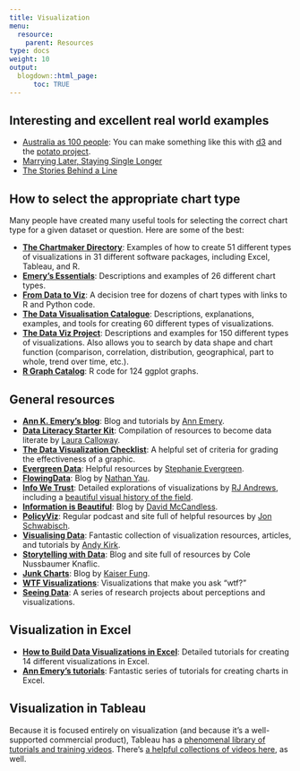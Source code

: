```yaml
---
title: Visualization
menu:
  resource:
    parent: Resources
type: docs
weight: 10
output:
  blogdown::html_page:
      toc: TRUE
---
```


## Interesting and excellent real world examples
- [Australia as 100 people](https://flowingdata.com/2017/06/28/australia-as-100-people/){target="_blank"}: You can make something like this with [d3](https://d3js.org/){target="_blank"} and the [potato project](https://github.com/civisanalytics/potato){target="_blank"}.
- [Marrying Later, Staying Single Longer](https://flowingdata.com/2017/07/17/marrying-age-over-the-past-century/){target="_blank"}
- [The Stories Behind a Line](http://www.storiesbehindaline.com/){target="_blank"}

## How to select the appropriate chart type

Many people have created many useful tools for selecting the correct chart type for a given dataset or question. Here are some of the best:

- [**The Chartmaker Directory**](http://chartmaker.visualisingdata.com/){target="_blank"}: Examples of how to create 51 different types of visualizations in 31 different software packages, including Excel, Tableau, and R.
- [**Emery's Essentials**](http://annkemery.com/essentials/){target="_blank"}: Descriptions and examples of 26 different chart types.
- [**From Data to Viz**](https://www.data-to-viz.com/){target="_blank"}: A decision tree for dozens of chart types with links to R and Python code.
- [**The Data Visualisation Catalogue**](http://www.datavizcatalogue.com/){target="_blank"}: Descriptions, explanations, examples, and tools for creating 60 different types of visualizations.
- [**The Data Viz Project**](http://datavizproject.com/){target="_blank"}: Descriptions and examples for 150 different types of visualizations. Also allows you to search by data shape and chart function (comparison, correlation, distribution, geographical, part to whole, trend over time, etc.).
- [**R Graph Catalog**](http://shinyapps.stat.ubc.ca/r-graph-catalog/){target="_blank"}: R code for 124 ggplot graphs.


## General resources

- [**Ann K. Emery's blog**](http://annkemery.com/blog/){target="_blank"}: Blog and tutorials by [Ann Emery](https://twitter.com/AnnKEmery){target="_blank"}.
- [**Data Literacy Starter Kit**](https://docs.google.com/document/d/1kKRadOiF0LruItsvGA40fSDZkAQfCqC_Ela0gBdo8A4/edit){target="_blank"}: Compilation of resources to become data literate by [Laura Calloway](http://lauracalloway.com/){target="_blank"}.
- [**The Data Visualization Checklist**](http://annkemery.com/checklist/){target="_blank"}: A helpful set of criteria for grading the effectiveness of a graphic.
- [**Evergreen Data**](http://stephanieevergreen.com/){target="_blank"}: Helpful resources by [Stephanie Evergreen](https://twitter.com/evergreendata).
- [**FlowingData**](https://flowingdata.com/){target="_blank"}: Blog by [Nathan Yau](https://twitter.com/flowingdata){target="_blank"}.
- [**Info We Trust**](http://infowetrust.com/){target="_blank"}: Detailed explorations of visualizations by [RJ Andrews](https://twitter.com/infowetrust){target="_blank"}, including a [beautiful visual history of the field](http://infowetrust.com/history/){target="_blank"}.
- [**Information is Beautiful**](http://www.informationisbeautiful.net/){target="_blank"}: Blog by [David McCandless](https://twitter.com/mccandelish){target="_blank"}.
- [**PolicyViz**](https://policyviz.com/): Regular podcast and site full of helpful resources by [Jon Schwabisch](https://twitter.com/jschwabish){target="_blank"}.
- [**Visualising Data**](http://www.visualisingdata.com/){target="_blank"}: Fantastic collection of visualization resources, articles, and tutorials by [Andy Kirk](https://twitter.com/visualisingdata){target="_blank"}.
- [**Storytelling with Data**](http://www.storytellingwithdata.com/): Blog and site full of resources by Cole Nussbaumer Knaflic.
- [**Junk Charts**](http://junkcharts.typepad.com/){target="_blank"}: Blog by [Kaiser Fung](https://twitter.com/junkcharts){target="_blank"}.
- [**WTF Visualizations**](http://viz.wtf/){target="_blank"}: Visualizations that make you ask "wtf?"
- [**Seeing Data**](http://seeingdata.org/){target="_blank"}: A series of research projects about perceptions and visualizations.


## Visualization in Excel

- [**How to Build Data Visualizations in Excel**](http://stephanieevergreen.com/how-to/){target="_blank"}: Detailed tutorials for creating 14 different visualizations in Excel.
- [**Ann Emery's tutorials**](http://annkemery.com/category/visualizing-data/tutorials/){target="_blank"}: Fantastic series of tutorials for creating charts in Excel.


## Visualization in Tableau

Because it is focused entirely on visualization (and because it's a well-supported commercial product), Tableau has a [phenomenal library of tutorials and training videos](https://www.tableau.com/learn/training){target="_blank"}. There's [a helpful collections of videos here](https://www.quora.com/What-are-some-good-video-tutorials-for-learning-Tableau){target="_blank"}, as well.
